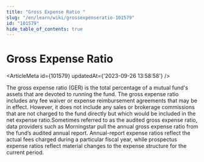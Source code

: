```yaml
---
title: "Gross Expense Ratio "
slug: "/en/learn/wiki/grossexpenseratio-101579"
id: "101579"
hide_table_of_contents: true
---
```



# Gross Expense Ratio 

<ArticleMeta id={101579} updatedAt={'2023-09-26 13:58:58'} />
<div className='border-solid border-b border-t-0 my-4 border-[var(--ifm-color-gray-300)]' />

The gross expense ratio (GER) is the total percentage of a mutual fund's assets that are devoted to running the fund. The gross expense ratio includes any fee waiver or expense reimbursement agreements that may be in effect. However, it does not include any sales or brokerage commissions that are not charged to the fund directly but which would be included in the net expense ratio.Sometimes referred to as the audited gross expense ratio, data providers such as Morningstar pull the annual gross expense ratio from the fund’s audited annual report. Annual-report expense ratios reflect the actual fees charged during a particular fiscal year, while prospectus expense ratios reflect material changes to the expense structure for the current period.
